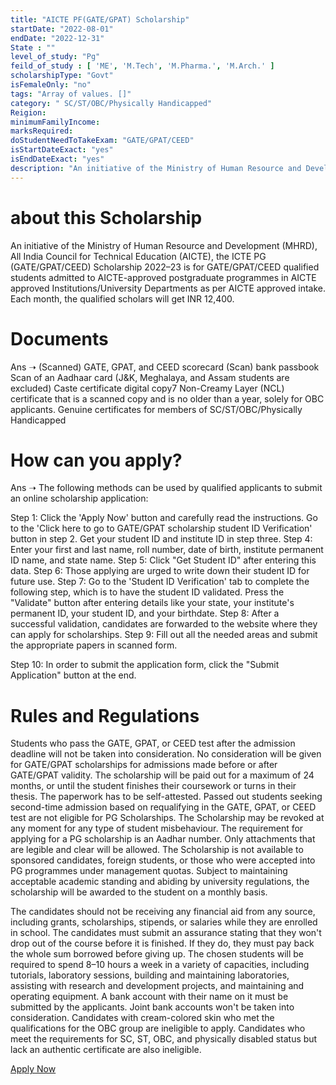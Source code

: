 ```yaml
---
title: "AICTE PF(GATE/GPAT) Scholarship"
startDate: "2022-08-01"
endDate: "2022-12-31"
State : ""
level_of_study: "Pg"
feild_of_study : [ 'ME', 'M.Tech', 'M.Pharma.', 'M.Arch.' ]
scholarshipType: "Govt"
isFemaleOnly: "no"
tags: "Array of values. []"
category: " SC/ST/OBC/Physically Handicapped"
Reigion:
minimumFamilyIncome:
marksRequired:
doStudentNeedToTakeExam: "GATE/GPAT/CEED"
isStartDateExact: "yes"
isEndDateExact: "yes"
description: "An initiative of the Ministry of Human Resource and Development (MHRD), All India Council for Technical Education (AICTE), the ICTE PG (GATE/GPAT/CEED) Scholarship 2022–23."
---
```


# about this Scholarship
An initiative of the Ministry of Human Resource and Development (MHRD), All India Council for Technical Education (AICTE), the ICTE PG (GATE/GPAT/CEED) Scholarship 2022–23 is for GATE/GPAT/CEED qualified students admitted to AICTE-approved postgraduate programmes in AICTE approved Institutions/University Departments as per AICTE approved intake. Each month, the qualified scholars will get INR 12,400.

# Documents

Ans ➝
(Scanned) GATE, GPAT, and CEED scorecard
(Scan) bank passbook
Scan of an Aadhaar card (J&K, Meghalaya, and Assam students are excluded)
Caste certificate digital copy7
Non-Creamy Layer (NCL) certificate that is a scanned copy and is no older than a year, solely for OBC applicants.
Genuine certificates for members of SC/ST/OBC/Physically Handicapped

# How can you apply?

Ans ➝ The following methods can be used by qualified applicants to submit an online scholarship application:

Step 1: Click the 'Apply Now' button and carefully read the instructions.
Go to the 'Click here to go to GATE/GPAT scholarship student ID Verification' button in step 2.
Get your student ID and institute ID in step three.
Step 4: Enter your first and last name, roll number, date of birth, institute permanent ID name, and state name.
Step 5: Click "Get Student ID" after entering this data.
Step 6: Those applying are urged to write down their student ID for future use.
Step 7: Go to the 'Student ID Verification' tab to complete the following step, which is to have the student ID validated. Press the "Validate" button after entering details like your state, your institute's permanent ID, your student ID, and your birthdate.
Step 8: After a successful validation, candidates are forwarded to the website where they can apply for scholarships.
Step 9: Fill out all the needed areas and submit the appropriate papers in scanned form.

Step 10: In order to submit the application form, click the "Submit Application" button at the end.

# Rules and Regulations

Students who pass the GATE, GPAT, or CEED test after the admission deadline will not be taken into consideration.
No consideration will be given for GATE/GPAT scholarships for admissions made before or after GATE/GPAT validity.
The scholarship will be paid out for a maximum of 24 months, or until the student finishes their coursework or turns in their thesis.
The paperwork has to be self-attested.
Passed out students seeking second-time admission based on requalifying in the GATE, GPAT, or CEED test are not eligible for PG Scholarships.
The Scholarship may be revoked at any moment for any type of student misbehaviour.
The requirement for applying for a PG scholarship is an Aadhar number.
Only attachments that are legible and clear will be allowed.
The Scholarship is not available to sponsored candidates, foreign students, or those who were accepted into PG programmes under management quotas.
Subject to maintaining acceptable academic standing and abiding by university regulations, the scholarship will be awarded to the student on a monthly basis.

The candidates should not be receiving any financial aid from any source, including grants, scholarships, stipends, or salaries while they are enrolled in school.
The candidates must submit an assurance stating that they won't drop out of the course before it is finished. If they do, they must pay back the whole sum borrowed before giving up.
The chosen students will be required to spend 8–10 hours a week in a variety of capacities, including tutorials, laboratory sessions, building and maintaining laboratories, assisting with research and development projects, and maintaining and operating equipment.
A bank account with their name on it must be submitted by the applicants. Joint bank accounts won't be taken into consideration.
Candidates with cream-colored skin who met the qualifications for the OBC group are ineligible to apply.
Candidates who meet the requirements for SC, ST, OBC, and physically disabled status but lack an authentic certificate are also ineligible.

[Apply Now](https://www.aicte-india.org/schemes/students-development-schemes/PG-Scholarship-Scheme/General-instruction)
